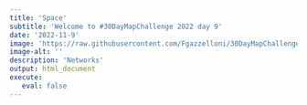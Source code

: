```yaml
---
title: 'Space'
subtitle: 'Welcome to #30DayMapChallenge 2022 day 9'
date: '2022-11-9'
image: 'https://raw.githubusercontent.com/Fgazzelloni/30DayMapChallenge/master/2022/day9_space/day9_space.png'
image-alt: ''
description: 'Networks'
output: html_document
execute: 
   eval: false
---
```

